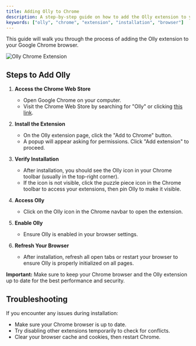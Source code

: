 ```yaml
---
title: Adding Olly to Chrome
description: A step-by-step guide on how to add the Olly extension to your Google Chrome browser.
keywords: ["olly", "chrome", "extension", "installation", "browser"]
---
```


This guide will walk you through the process of adding the Olly extension to your Google Chrome browser.

![Olly Chrome Extension](/images/installation/chrome.png)

## Steps to Add Olly

1. **Access the Chrome Web Store**
   - Open Google Chrome on your computer.
   - Visit the Chrome Web Store by searching for "Olly" or clicking [this link](https://chromewebstore.google.com/detail/olly-20-amplify-your-soci/ofjpapfmglfjdhmadpegoeifocomaeje).

2. **Install the Extension**
   - On the Olly extension page, click the "Add to Chrome" button.
   - A popup will appear asking for permissions. Click "Add extension" to proceed.

3. **Verify Installation**
   - After installation, you should see the Olly icon in your Chrome toolbar (usually in the top-right corner).
   - If the icon is not visible, click the puzzle piece icon in the Chrome toolbar to access your extensions, then pin Olly to make it visible.

4. **Access Olly**
   - Click on the Olly icon in the Chrome navbar to open the extension.

5. **Enable Olly**
   - Ensure Olly is enabled in your browser settings.

6. **Refresh Your Browser**
   - After installation, refresh all open tabs or restart your browser to ensure Olly is properly initialized on all pages.

**Important:** Make sure to keep your Chrome browser and the Olly extension up to date for the best performance and security.

## Troubleshooting

If you encounter any issues during installation:

- Make sure your Chrome browser is up to date.
- Try disabling other extensions temporarily to check for conflicts.
- Clear your browser cache and cookies, then restart Chrome.

<CardGrid>
  <Card
    subtitle="Support"
    title="Contact Olly Support"
    description="Need help? Our support team is ready to assist you."
    href="https://www.olly.social/contact"
  />
  <Card
    subtitle="FAQ"
    title="Installation FAQs"
    description="Find answers to common installation questions."
    href="https://www.olly.social/#faq"
  />
  <Card
    subtitle="Next Steps"
    title="Activating Olly"
    description="Learn how to activate your newly installed Olly extension."
    href="/docs/installation/activating"
  />
</CardGrid>